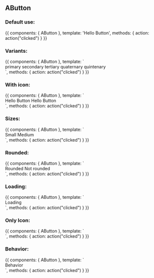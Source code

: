 
<Meta title="Design System/Atoms/AButton" component={AButton} />

## AButton

### Default use:

<Canvas>
  <Story name="Default use">
    {{
        components: { AButton },
        template: '<a-button @click="action">Hello Button</a-button>',
        methods: { action: action("clicked") }
    }}
  </Story>
</Canvas>

### Variants:

<Canvas>
  <Story name="Variants">
    {{
        components: { AButton },
        template: `
        <div>
          <a-button variant="primary">primary</a-button>
          <a-button variant="secondary">secondary</a-button>
          <a-button variant="tertiary">tertiary</a-button>
          <a-button variant="quaternary">quaternary</a-button>
          <a-button variant="quintenary">quintenary</a-button>
        </div>
        `,
        methods: { action: action("clicked") }
    }}
  </Story>
</Canvas>

### With icon:

<Canvas>
  <Story name="With icon">
    {{
        components: { AButton },
        template: `
        <div>
          <a-button @click="action" icon="fas fa-home">Hello Button</a-button>
          <a-button @click="action" icon="fas fa-user">Hello Button</a-button>
        </div>
        `,
        methods: { action: action("clicked") }
    }}
  </Story>
</Canvas>

### Sizes:

<Canvas>
  <Story name="Sizes">
    {{
        components: { AButton },
        template: `
        <div>
          <a-button @click="action" size="small">Small</a-button>
          <a-button @click="action" size="medium">Medium</a-button>
        </div>
        `,
        methods: { action: action("clicked") }
    }}
  </Story>
</Canvas>

### Rounded:

<Canvas>
  <Story name="Rounded">
    {{
        components: { AButton },
        template: `
        <div>
          <a-button @click="action" :is-rounded="true">Rounded</a-button>
          <a-button @click="action" :is-rounded="false">Not rounded</a-button>
        </div>
        `,
        methods: { action: action("clicked") }
    }}
  </Story>
</Canvas>

### Loading:

<Canvas>
  <Story name="Loading">
    {{
        components: { AButton },
        template: `
        <div>
          <a-button @click="action" :is-loading="true">Loading</a-button>
        </div>
        `,
        methods: { action: action("clicked") }
    }}
  </Story>
</Canvas>

### Only Icon:

<Canvas>
  <Story name="Only Icon">
    {{
        components: { AButton },
        template: `
        <div>
          <a-button @click="action" icon="fas fa-user" />
        </div>
        `,
        methods: { action: action("clicked") }
    }}
  </Story>
</Canvas>

### Behavior:

<Canvas>
  <Story name="Behavior">
    {{
        components: { AButton },
        template: `
        <div>
          <a-button @click="action" behavior="block">Behavior</a-button>
        </div>
        `,
        methods: { action: action("clicked") }
    }}
  </Story>
</Canvas>

<ArgsTable of={AButton} />

